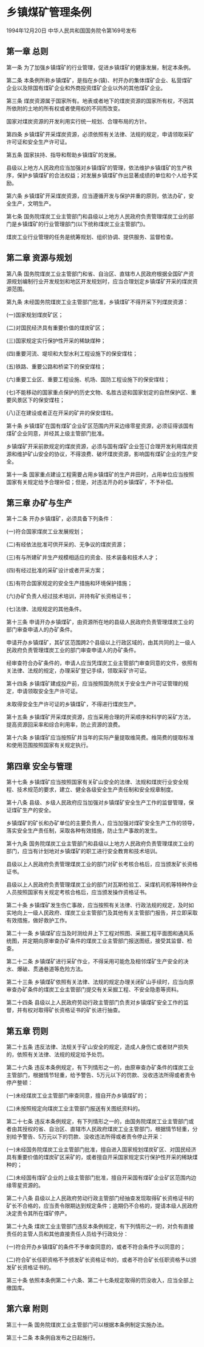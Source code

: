 # 乡镇煤矿管理条例

1994年12月20日 中华人民共和国国务院令第169号发布　

  

## 第一章 总则

第一条 为了加强乡镇煤矿的行业管理，促进乡镇煤矿的健康发展，制定本条例。

第二条 本条例所称乡镇煤矿，是指在乡(镇)、村开办的集体煤矿企业、私营煤矿企业以及除国有煤矿企业和外商投资煤矿企业以外的其他煤矿企业。

第三条 煤炭资源属于国家所有。地表或者地下的煤炭资源的国家所有权，不因其所依附的土地的所有权或者使用权的不同而改变。

国家对煤炭资源的开发利用实行统一规划、合理布局的方针。

第四条 乡镇煤矿开采煤炭资源，必须依照有关法律、法规的规定，申请领取采矿许可证和安全生产许可证。

第五条 国家扶持、指导和帮助乡镇煤矿的发展。

县级以上地方人民政府应当加强对乡镇煤矿的管理，依法维护乡镇煤矿的生产秩序，保护乡镇煤矿的合法权益；对发展乡镇煤矿作出显著成绩的单位和个人给予奖励。

第六条 乡镇煤矿开采煤炭资源，应当遵循开发与保护并重的原则，依法办矿，安全生产，文明生产。

第七条 国务院煤炭工业主管部门和县级以上地方人民政府负责管理煤炭工业的部门是乡镇煤矿的行业管理部门(以下统称煤炭工业主管部门)。

煤炭工业行业管理的任务是统筹规划、组织协调、提供服务、监督检查。

## 第二章 资源与规划

第八条 国务院煤炭工业主管部门和省、自治区、直辖市人民政府根据全国矿产资源规划编制行业开发规划和地区开发规划时，应当合理划定乡镇煤矿开采的煤炭资源范围。

第九条 未经国务院煤炭工业主管部门批准，乡镇煤矿不得开采下列煤炭资源：

(一)国家规划煤炭矿区；

(二)对国民经济具有重要价值的煤炭矿区；

(三)国家规定实行保护性开采的稀缺煤种；

(四)重要河流、堤坝和大型水利工程设施下的保安煤柱；

(五)铁路、重要公路和桥梁下的保安煤柱；

(六)重要工业区、重要工程设施、机场、国防工程设施下的保安煤柱；

(七)不能移动的国家重点保护的历史文物、名胜古迹和国家划定的自然保护区、重要风景区下的保安煤柱；

(八)正在建设或者正在开采的矿井的保安煤柱。

第十条 乡镇煤矿在国有煤矿企业矿区范围内开采边缘零星资源，必须征得该国有煤矿企业同意，并经其上级主管部门批准。

乡镇煤矿开采前款规定的煤炭资源，必须与国有煤矿企业签订合理开发利用煤炭资源和维护矿山安全的协议，不得浪费、破坏煤炭资源，影响国有煤矿企业的生产安全。

第十一条 国家重点建设工程需要占用乡镇煤矿的生产井田时，占用单位应当按照国家有关规定给予合理补偿；但是，对违法开办的乡镇煤矿，不予补偿。

## 第三章 办矿与生产

第十二条 开办乡镇煤矿，必须具备下列条件：

(一)符合国家煤炭工业发展规划；

(二)有经依法批准可供开采的、无争议的煤炭资源；

(三)有与所建矿井生产规模相适应的资金、技术装备和技术人才；

(四)有经过批准的采矿设计或者开采方案；

(五)有符合国家规定的安全生产措施和环境保护措施；

(六)办矿负责人经过技术培训，并持有矿长资格证书；

(七)法律、法规规定的其他条件。

第十三条 申请开办乡镇煤矿，由资源所在地的县级人民政府负责管理煤炭工业的部门审查申请人的办矿条件。

申请开办乡镇煤矿，其矿区范围跨2个县级以上行政区域的，由其共同的上一级人民政府负责管理煤炭工业的部门审查申请人的办矿条件。

经审查符合办矿条件的，申请人应当凭煤炭工业主管部门审查同意的文件，依照有关法律、法规的规定，办理采矿登记手续，领取采矿许可证。

第十四条 乡镇煤矿建成投产前，应当按照国务院关于安全生产许可证管理的规定，申请领取安全生产许可证。

未取得安全生产许可证的乡镇煤矿，不得进行煤炭生产。

第十五条 乡镇煤矿开采煤炭资源，应当采用合理的开采顺序和科学的采矿方法，提高资源回采率和综合利用率，防止资源的浪费。

第十六条 乡镇煤矿应当按照矿井当年的实际产量提取维简费。维简费的提取标准和使用范围按照国家有关规定执行。

## 第四章 安全与管理

第十七条 乡镇煤矿应当按照国家有关矿山安全的法律、法规和煤炭行业安全规程、技术规范的要求，建立、健全各级安全生产责任制和安全规章制度。

第十八条 县级、乡级人民政府应当加强对乡镇煤矿安全生产工作的监督管理，保证煤矿生产的安全。

乡镇煤矿的矿长和办矿单位的主要负责人，应当加强对煤矿安全生产工作的领导，落实安全生产责任制，采取各种有效措施，防止生产事故的发生。

第十九条 国务院煤炭工业主管部门和县级以上地方人民政府负责管理煤炭工业的部门，应当有计划地对乡镇煤矿的职工进行安全教育和技术培训。

县级以上人民政府负责管理煤炭工业的部门对矿长考核合格后，应当颁发矿长资格证书。

县级以上人民政府负责管理煤炭工业的部门对瓦斯检验工、采煤机司机等特种作业人员按照国家有关规定考核合格后，应当颁发操作资格证书。

第二十条 乡镇煤矿发生伤亡事故，应当按照有关法律、行政法规的规定，及时如实地向上一级人民政府、煤炭工业主管部门及其他有关主管部门报告，并立即采取有效措施，做好救护工作。

第二十一条 乡镇煤矿应当及时测绘井上下工程对照图、采掘工程平面图和通风系统图，并定期向原审查办矿条件的煤炭工业主管部门报送图纸，接受其监督、检查。

第二十二条 乡镇煤矿进行采矿作业，不得采用可能危及相邻煤矿生产安全的决水、爆破、贯通巷道等危险方法。

第二十三条 乡镇煤矿依照有关法律、法规的规定办理关闭矿山手续时，应当向原审查办矿条件的煤炭工业主管部门提交有关采掘工程、不安全隐患等资料。

第二十四条 县级以上人民政府劳动行政主管部门负责对乡镇煤矿安全工作的监督，并有权对取得矿长资格证书的矿长进行抽查。

## 第五章 罚则

第二十五条 违反法律、法规关于矿山安全的规定，造成人身伤亡或者财产损失的，依照有关法律、法规的规定给予处罚。

第二十六条 违反本条例规定，有下列情形之一的，由原审查办矿条件的煤炭工业主管部门，根据情节轻重，给予警告、5万元以下的罚款、没收违法所得或者责令停产整顿：

(一)未经煤炭工业主管部门审查同意，擅自开办乡镇煤矿的；

(二)未按照规定向煤炭工业主管部门报送有关图纸资料的。

第二十七条 违反本条例规定，有下列情形之一的，由国务院煤炭工业主管部门或者由其授权的省、自治区、直辖市人民政府煤炭工业主管部门，根据情节轻重，分别给予警告、5万元以下的罚款、没收违法所得或者责令停止开采：

(一)未经国务院煤炭工业主管部门批准，擅自进入国家规划煤炭矿区、对国民经济具有重要价值的煤炭矿区采矿的，或者擅自开采国家规定实行保护性开采的稀缺煤种的；

(二)未经国有煤矿企业的上级主管部门批准，擅自开采国有煤矿企业矿区范围内边缘零星资源的。

第二十八条 县级以上人民政府劳动行政主管部门经抽查发现取得矿长资格证书的矿长不合格的，应当责令限期达到规定条件；逾期仍不合格的，提请本级人民政府决定责令其所在煤矿停产。

第二十九条 煤炭工业主管部门违反本条例规定，有下列情形之一的，对负有直接责任的主管人员和其他直接责任人员给予行政处分：

(一)符合开办乡镇煤矿的条件不予审查同意的，或者不符合条件予以同意的；

(二)符合矿长任职资格不予颁发矿长资格证书的，或者不符合矿长任职资格予以颁发矿长资格证书的。

第三十条 依照本条例第二十六条、第二十七条规定取得的罚没收入，应当全部上缴国库。

## 第六章 附则

第三十一条 国务院煤炭工业主管部门可以根据本条例制定实施办法。

第三十二条 本条例自发布之日起施行。